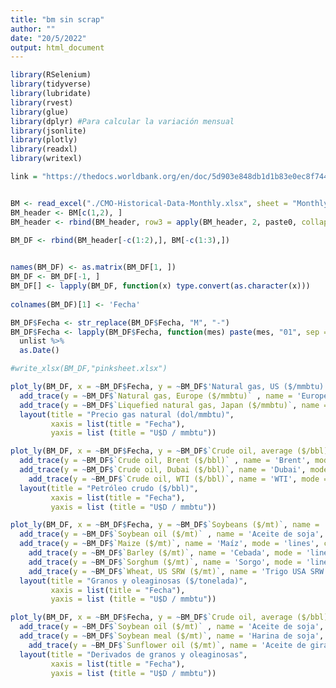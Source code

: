 ```yaml
---
title: "bm sin scrap"
author: ""
date: "20/5/2022"
output: html_document
---
```

```r
library(RSelenium)
library(tidyverse)
library(lubridate)
library(rvest)
library(glue)
library(dplyr) #Para calcular la variación mensual
library(jsonlite)
library(plotly)
library(readxl)
library(writexl)
```

```r
link = "https://thedocs.worldbank.org/en/doc/5d903e848db1d1b83e0ec8f744e55570-0350012021/related/CMO-Historical-Data-Monthly.xlsx"


BM <- read_excel("./CMO-Historical-Data-Monthly.xlsx", sheet = "Monthly Prices", skip = 4, col_names = F)
BM_header <- BM[c(1,2), ]
BM_header <- rbind(BM_header, row3 = apply(BM_header, 2, paste0, collapse = " "))

BM_DF <- rbind(BM_header[-c(1:2),], BM[-c(1:3),])

  
names(BM_DF) <- as.matrix(BM_DF[1, ])
BM_DF <- BM_DF[-1, ]
BM_DF[] <- lapply(BM_DF, function(x) type.convert(as.character(x)))
  
colnames(BM_DF)[1] <- 'Fecha'

BM_DF$Fecha <- str_replace(BM_DF$Fecha, "M", "-")
BM_DF$Fecha <- lapply(BM_DF$Fecha, function(mes) paste(mes, "01", sep = "-")) %>%
  unlist %>%
  as.Date()
```
```r
#write_xlsx(BM_DF,"pinksheet.xlsx")
```

```r
plot_ly(BM_DF, x = ~BM_DF$Fecha, y = ~BM_DF$'Natural gas, US ($/mmbtu)', name = 'US', type = 'scatter', mode = 'lines', connectgaps = T)%>% 
  add_trace(y = ~BM_DF$`Natural gas, Europe ($/mmbtu)` , name = 'Europe', mode = 'lines', connectgaps = T) %>%
  add_trace(y = ~BM_DF$`Liquefied natural gas, Japan ($/mmbtu)`, name = 'Japón (gnl)', mode = 'lines', connectgaps = T)%>%
  layout(title = "Precio gas natural (dol/mmbtu)",
         xaxis = list(title = "Fecha"),
         yaxis = list (title = "U$D / mmbtu"))
```

```r
plot_ly(BM_DF, x = ~BM_DF$Fecha, y = ~BM_DF$`Crude oil, average ($/bbl)`, name = 'Media', type = 'scatter', mode = 'lines', connectgaps = T)%>% 
  add_trace(y = ~BM_DF$`Crude oil, Brent ($/bbl)` , name = 'Brent', mode = 'lines', connectgaps = T) %>%
  add_trace(y = ~BM_DF$`Crude oil, Dubai ($/bbl)`, name = 'Dubai', mode = 'lines', connectgaps = T)%>%
    add_trace(y = ~BM_DF$`Crude oil, WTI ($/bbl)`, name = 'WTI', mode = 'lines', connectgaps = T)%>%
  layout(title = "Petróleo crudo ($/bbl)",
         xaxis = list(title = "Fecha"),
         yaxis = list (title = "U$D / mmbtu"))
```

```r
plot_ly(BM_DF, x = ~BM_DF$Fecha, y = ~BM_DF$`Soybeans ($/mt)`, name = 'Soja', type = 'scatter', mode = 'lines', connectgaps = T)%>% 
  add_trace(y = ~BM_DF$`Soybean oil ($/mt)` , name = 'Aceite de soja', mode = 'lines', connectgaps = T) %>%
  add_trace(y = ~BM_DF$`Maize ($/mt)`, name = 'Maíz', mode = 'lines', connectgaps = T)%>%
    add_trace(y = ~BM_DF$`Barley ($/mt)`, name = 'Cebada', mode = 'lines', connectgaps = T)%>%
    add_trace(y = ~BM_DF$`Sorghum ($/mt)`, name = 'Sorgo', mode = 'lines', connectgaps = T)%>%
    add_trace(y = ~BM_DF$`Wheat, US SRW ($/mt)`, name = 'Trigo USA SRW', mode = 'lines', connectgaps = T)%>%
  layout(title = "Granos y oleaginosas ($/tonelada)",
         xaxis = list(title = "Fecha"),
         yaxis = list (title = "U$D / mmbtu"))
```

```r
plot_ly(BM_DF, x = ~BM_DF$Fecha, y = ~BM_DF$`Crude oil, average ($/bbl)`, name = 'Media', type = 'scatter', mode = 'lines', connectgaps = T)%>% 
  add_trace(y = ~BM_DF$`Soybean oil ($/mt)` , name = 'Aceite de soja', mode = 'lines', connectgaps = T) %>%
  add_trace(y = ~BM_DF$`Soybean meal ($/mt)`, name = 'Harina de soja', mode = 'lines', connectgaps = T)%>%
    add_trace(y = ~BM_DF$`Sunflower oil ($/mt)`, name = 'Aceite de girasol', mode = 'lines', connectgaps = T)%>%
  layout(title = "Derivados de granos y oleaginosas",
         xaxis = list(title = "Fecha"),
         yaxis = list (title = "U$D / mmbtu"))
```


